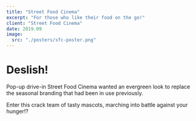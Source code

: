 ```yaml
---
title: "Street Food Cinema"
excerpt: "For those who like their food on the go!"
client: "Street Food Cinema"
date: 2019.09
image:
  src: "./posters/sfc-poster.png"
---
```


# Deslish!

Pop-up drive-in Street Food Cinema wanted an evergreen look to replace the seasonal branding that had been in use previously.

Enter this crack team of tasty mascots, marching into battle against your hunger!?
